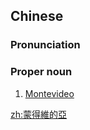 {{also|蒙得维的亚}}
==Chinese==
{{zh-forms|s=蒙得维的亚|gloss=-}}

===Pronunciation===
{{zh-pron
|m=Méngdéwéidíyà
|cat=pn
}}

===Proper noun===
{{zh-proper noun}}

# [[Montevideo]] {{gloss|the capital of Uruguay}}

[[zh:蒙得維的亞]]